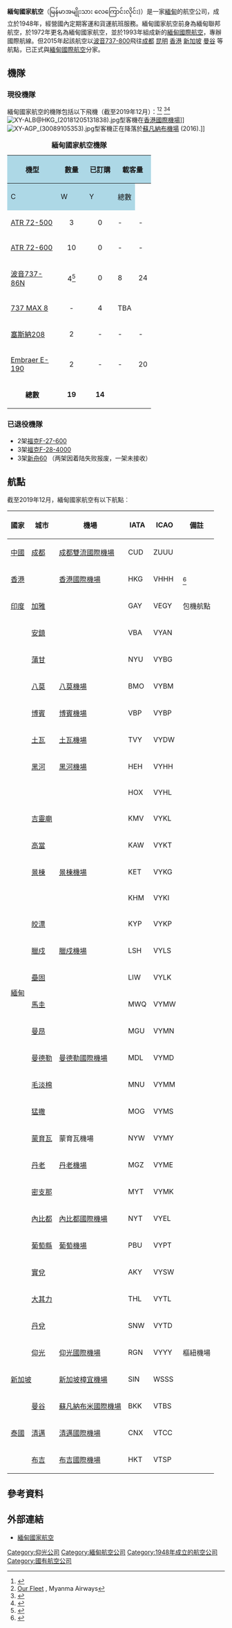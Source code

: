 {{Infobox Airline
|airline        = 緬甸國家航空 <br> မြန်မာအမျိုးသား လေကြောင်းလိုင်း
|logo           = Myanmarairway.svg
|logo_size      = 200
|fleet_size     = 19(+訂購中：4)
|destinations   = 33
|IATA           = UB<ref name="Airframes">{{cite web|url=http://www.airframes.org/fleet/uba|title=AIRFRAMES.ORG - Aircraft Database - airline UBA fleet|publisher=|accessdate=24 April 2015}}</ref>
|ICAO           = UBA<ref name="Airframes"/>
|callsign       = UNIONAIR
|parent         = [[Ministry_of_Transport_(Burma)|Ministry of Transport,Union of Myanmar]]
|company_slogan =Journey of a Lifetime
|founded        = {{start date and age|1948|9|15}}
|headquarters   = {{缅甸}} [[仰光|仰光]]
|key_people     = Than Tun ([[Managing_Director|MD]])
|hubs           = {{缅甸}} [[仰光國際機場|仰光國際機場]] <br> {{缅甸}} [[曼德勒國際機場|曼德勒國際機場]]
|frequent_flyer =MINA Club
|lounge         =
|alliance       =
|website        = [http://flymna.com/ flymna.com]
}}

'''緬甸國家航空'''（မြန်မာအမျိုးသား လေကြောင်းလိုင်း)）是一家[[緬甸|緬甸]]的航空公司，成立於1948年，經營國內定期客運和貨運航班服務。緬甸國家航空前身為緬甸聯邦航空，於1972年更名為緬甸國家航空，並於1993年組成新的[[緬甸國際航空|緬甸國際航空]]，專辦國際航線。但2015年起該航空以[[波音737-800|波音737-800]]飛往[[成都|成都]] [[昆明|昆明]] [[香港|香港]] [[新加坡|新加坡]] [[曼谷|曼谷]] 等航點，已正式與[[緬甸國際航空|緬甸國際航空]]分家。

==機隊==
===現役機隊===
緬甸國家航空的機隊包括以下飛機（截至2019年12月）：<ref>{{cite web|url=http://www.ch-aviation.ch/aircraft.php?search=set&airline=UB&al_op=1|title=Aircraft and Fleet Lists - ch-aviation.com|work=ch-aviation|accessdate=24 April 2015|archive-url=https://web.archive.org/web/20120314054139/http://www.ch-aviation.ch/aircraft.php?search=set&airline=UB&al_op=1|archive-date=2012-03-14|dead-url=yes}}</ref><ref>[http://myanmaairways.aero/our-fleets.aspx Our Fleet] {{webarchive|url=https://web.archive.org/web/20130121141157/http://myanmaairways.aero/our-fleets.aspx |date=2013-01-21 }}, Myanma Airways</ref>
<ref>{{cite web|url=http://www.ch-aviation.ch/aircraft.php?search=set&airline=UB&al_op=1|title=Aircraft and Fleet Lists -ch-aviation.com|work=ch-aviation|accessdate=24 April 2015|archive-url=https://web.archive.org/web/20120314054139/http://www.ch-aviation.ch/aircraft.php?search=set&airline=UB&al_op=1|archive-date=2012-03-14|dead-url=yes}}</ref><ref>{{cite web|url=https://www.flymna.com/fleet|title=Fleet|first=|last=admin|date=14 October 2014|publisher=|deadurl=yes|archiveurl=https://web.archive.org/web/20170722113713/http://www.flymna.com/fleet|archivedate=2017年7月22日}}</ref>
[[File:XY-ALB@HKG_(20181205131838).jpg|thumb]]型客機在[[香港國際機場|香港國際機場]]]]
[[File:XY-AGP_(30089105353).jpg|thumb]]型客機正在降落於[[蘇凡納布機場|蘇凡納布機場]] (2016).]]

<center>
{| class="wikitable"
|+'''緬甸國家航空機隊'''
! rowspan="2" width="100pt" style="background-color:lightblue;" | 機型
! rowspan="2" width="50pt" style="background-color:lightblue;" | 數量
! rowspan="2" width="50pt" style="background-color:lightblue;" | 已訂購
! colspan="4" style="background-color:lightblue;"|載客量
! rowspan="2" style="background-color:lightblue;" | 備註
|-
!style="background-color:lightblue;"|C
!style="background-color:lightblue;"|W
!style="background-color:lightblue;"|Y
!style="background-color:lightblue;"|總數
|-
|[[ATR_72|ATR 72-500]]
|align="center"|3
|align="center"|0
|<nowiki>-</nowiki>
|<nowiki>-</nowiki>
|align="center"|70
|70
| 其中兩部由缅甸空军擁有，并交与緬甸國家航空运营。
|-
|[[ATR_72|ATR 72-600]]
|align="center"|10
|align="center"|0
|<nowiki>-</nowiki>
|<nowiki>-</nowiki>
| align="center" |70
|70
| 
|-
|[[波音737|波音737-86N]]
|align="center"|4<ref>{{cite web|url=http://boeing.mediaroom.com/2015-06-11-Boeing-Myanmar-National-Airlines-Celebrate-First-Next-Generation-737-800-Delivery#assets_117|title=Boeing|work=mediaroom.com|accessdate=26 June 2015}}</ref>
|align="center"|0
|8
|24
|align="center"|132
|164
|全數配[[翼尖小翼|翼尖小翼]]
|-
|[[波音737新世代|737 MAX 8]]
|align="center"|-
|align="center"|4
| colspan="4" |TBA
|租借自{{link-en|GECAS|GECAS|GECAS}}<br>首批於2017年交付<ref>{{cite web |url=http://www.genewscenter.com/Press-Releases/GE-Capital-Aviation-Services-GECAS-to-Lease-10-New-Boeing-Aircraft-With-Myanma-Airways-4522.aspx |title=存档副本 |accessdate=2014-02-11  |deadurl=yes |archiveurl=https://web.archive.org/web/20140222014628/http://www.genewscenter.com/Press-Releases/GE-Capital-Aviation-Services-GECAS-to-Lease-10-New-Boeing-Aircraft-With-Myanma-Airways-4522.aspx |archivedate=2014-02-22 }}</ref>
|-
|[[塞斯納208|塞斯納208]]
|align="center"|2
|align="center"| -
|<nowiki>-</nowiki>
|<nowiki>-</nowiki>
|align="center"|9
|9
|
|-
|[[巴西航空工業E系列|Embraer E-190]]
|align="center"|2
|align="center"|-
|<nowiki>-</nowiki>
|20
|align="center"|80
|100
|
|-
|align="center"|'''總數'''
|align="center"|'''19'''
|align="center"|'''14'''
| colspan="5" |
|}
</center>

===已退役機隊===
*2架[[福克F27|福克F-27-600]]
*3架[[福克F28|福克F-28-4000]]
*3架[[新舟60|新舟60]] （两架因着陆失败报废，一架未接收）

== 航點 ==
截至2019年12月，緬甸國家航空有以下航點︰
{| class="wikitable"
|-
!國家
!城市
!機場
!IATA
!ICAO
!備註
|-
|{{Flagicon|China}}[[中國|中國]]
|[[成都|成都]]
|[[成都雙流國際機場|成都雙流國際機場]]
|CUD
|ZUUU
|
|-
| colspan="2" |{{Flagicon|Hong Kong}}[[香港|香港]]
|[[香港國際機場|香港國際機場]]
|HKG
|VHHH
|<ref>{{Cite web|title=Myanmar National Airlines Adds Hong Kong Service from Dec 2015|url=https://www.routesonline.com/news/38/airlineroute/251569/myanmar-national-airlines-adds-hong-kong-service-from-dec-2015/|accessdate=2019-12-22|work=Routesonline|language=en-GB}}</ref>
|-
|{{Flagicon|India}}[[印度|印度]]
|[[加雅|加雅]]
|{{Link-en|加雅機場|Gaya Airport}}
|GAY
|VEGY
|包機航點
|-
| rowspan="28" |{{Flagicon|Myanmar}}[[緬甸|緬甸]]
|[[安鎮_(若開邦)|安鎮]]
|{{Link-en|安鎮機場|Ann Airport}}
|VBA
|VYAN
|
|-
|[[蒲甘|蒲甘]]
|{{Link-en|良烏機場|Nyaung U Airport}}
|NYU
|VYBG
|
|-
|[[八莫|八莫]]
|[[八莫機場|八莫機場]]
|BMO
|VYBM
|
|-
|[[博賓鎮|博賓]]
|[[博賓機場|博賓機場]]
|VBP
|VYBP
|
|-
|[[土瓦|土瓦]]
|[[土瓦機場|土瓦機場]]
|TVY
|VYDW
|
|-
|[[黑河_(緬甸)|黑河]]
|[[黑河機場_(緬甸)|黑河機場]]
|HEH
|VYHH
|
|-
|{{Link-en|霍馬林|Homalin}}
|{{Link-en|霍馬林機場|Homalin Airport}}
|HOX
|VYHL
|
|-
|[[吉靈廟縣|吉靈廟]]
|{{Link-en|吉靈廟機場|Kalaymyo Airport}}
|KMV
|VYKL
|
|-
|[[高當鎮|高當]]
|{{Link-en|高當機場|Kawthaung Airport}}
|KAW
|VYKT
|
|-
|[[景棟|景棟]]
|[[景棟機場|景棟機場]]
|KET
|VYKG
|
|-
|{{Link-en|坎迪鎮|Khamti (Hkamti)}}
|{{Link-en|坎迪鎮機場|Khamti Airport}}
|KHM
|VYKI
|
|-
|[[皎漂|皎漂]]
|{{Link-en|皎漂機場|Kyaukpyu Airport}}
|KYP
|VYKP
|
|-
|[[臘戍|臘戍]]
|[[臘戍機場|臘戍機場]]
|LSH
|VYLS
|
|-
|[[壘固|壘固]]
|{{Link-en|壘固機場|Loikaw Airport}}
|LIW
|VYLK
|
|-
|[[馬圭縣_(緬甸)|馬圭]]
|{{Link-en|馬圭機場|Magway Airport}}
|MWQ
|VYMW
|
|-
|[[曼昂鎮|曼昂]]
|{{Link-en|曼昂機場|Manaung Airport}}
|MGU
|VYMN
|
|-
|[[曼德勒|曼德勒]]
|[[曼德勒國際機場|曼德勒國際機場]]
|MDL
|VYMD
|
|-
|[[毛淡棉|毛淡棉]]
|{{Link-en|毛淡棉機場|Mawlamyine Airport}}
|MNU
|VYMM
|
|-
|[[猛撒|猛撒]]
|{{Link-en|猛撒機場|Monghsat Airport}}
|MOG
|VYMS
|
|-
|[[蒙育瓦|蒙育瓦]]
|蒙育瓦機場
|NYW
|VYMY
|
|-
|[[丹老|丹老]]
|[[丹老機場|丹老機場]]
|MGZ
|VYME
|
|-
|[[密支那|密支那]]
|{{Link-en|密支那機場|Myitkyina Airport}}
|MYT
|VYMK
|
|-
|[[奈比多|內比都]]
|[[奈比多國際機場|內比都國際機場]]
|NYT
|VYEL
|
|-
|[[葡萄縣|葡萄縣]]
|[[葡萄機場|葡萄機場]]
|PBU
|VYPT
|
|-
|[[實兌|實兌]]
|{{Link-en|實兌機場|Sittwe Airport}}
|AKY
|VYSW
|
|-
|[[大其力|大其力]]
|{{Link-en|大其力機場|Tachilek Airport}}
|THL
|VYTL
|
|-
|[[丹兌縣|丹兌]]
|{{Link-en|丹兌機場|Thandwe Airport}}
|SNW
|VYTD
|
|-
|[[仰光|仰光]]
|[[仰光国际机场|仰光國際機場]]
|RGN
|VYYY
|樞紐機場
|-
| colspan="2" |{{Flagicon|Singapore}}[[新加坡|新加坡]]
|[[新加坡樟宜機場|新加坡樟宜機場]]
|SIN
|WSSS
|
|-
| rowspan="3" |{{Flagicon|Thailand}}[[泰國|泰國]]
|[[曼谷|曼谷]]
|[[素万那普国际机场|蘇凡納布米國際機場]]
|BKK
|VTBS
|
|-
|[[清邁|清邁]]
|[[清邁國際機場|清邁國際機場]]
|CNX
|VTCC
|
|-
|[[布吉市|布吉]]
|[[布吉國際機場|布吉國際機場]]
|HKT
|VTSP
|
|}

==參考資料==
{{Reflist}}
==外部連結==
*[https://web.archive.org/web/20070430081306/http://www.mot.gov.mm/ma/index.html 緬甸國家航空]

[[Category:仰光公司|Category:仰光公司]]
[[Category:緬甸航空公司|Category:緬甸航空公司]]
[[Category:1948年成立的航空公司|Category:1948年成立的航空公司]]
[[Category:國有航空公司|Category:國有航空公司]]